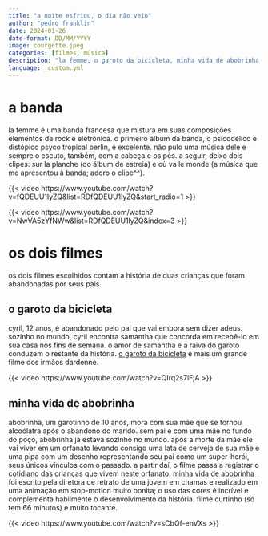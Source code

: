 ```yaml
---
title: "a noite esfriou, o dia não veio"
author: "pedro franklin"
date: 2024-01-26
date-format: DD/MM/YYYY
image: courgette.jpeg
categories: [filmes, música]
description: "la femme, o garoto da bicicleta, minha vida de abobrinha: uma banda e dois filmes para o final de semana"
language: _custom.yml
---
```


# a banda

la femme é uma banda francesa que mistura em suas composições elementos de rock e eletrônica. o primeiro álbum da banda, o psicodélico e distópico psyco tropical berlin, é excelente. não pulo uma música dele e sempre o escuto, também, com a cabeça e os pés. a seguir, deixo dois clipes: sur la planche (do álbum de estreia) e où va le monde (a música que me apresentou à banda; adoro o clipe^^).

{{< video https://www.youtube.com/watch?v=fQDEUU1lyZQ&list=RDfQDEUU1lyZQ&start_radio=1 >}}

{{< video https://www.youtube.com/watch?v=NwVA5zYfNWw&list=RDfQDEUU1lyZQ&index=3 >}}


# os dois filmes

os dois filmes escolhidos contam a história de duas crianças que foram abandonadas por seus pais.

## o garoto da bicicleta 

cyril, 12 anos, é abandonado pelo pai que vai embora sem dizer adeus. sozinho no mundo, cyril encontra samantha que concorda em recebê-lo em sua casa nos fins de semana. o amor de samantha e a raiva do garoto conduzem o restante da história. [o garoto da bicicleta](https://www.imdb.com/title/tt1827512/?ref_=nv_sr_srsg_0_tt_8_nm_0_q_o%2520garoto%2520da%2520bic) é mais um grande filme dos irmãos dardenne.

{{< video https://www.youtube.com/watch?v=QIrq2s7lFjA >}}

## minha vida de abobrinha

abobrinha, um garotinho de 10 anos, mora com sua mãe que se tornou alcoólatra após o abandono do marido. sem pai e com uma mãe no fundo do poço, abobrinha já estava sozinho no mundo. após a morte da mãe ele vai viver em um orfanato levando consigo uma lata de cerveja de sua mãe e uma pipa com um desenho representando seu pai como um super-herói, seus únicos vínculos com o passado. a partir daí, o filme passa a registrar o cotidiano das crianças que vivem neste orfanato. [minha vida de abobrinha](https://www.imdb.com/title/tt2321405/?ref_=nv_sr_srsg_0_tt_8_nm_0_q_minha%2520vida%2520de%2520abobrinha) foi escrito pela diretora de retrato de uma jovem em chamas e realizado em uma animação em stop-motion muito bonita; o uso das cores é incrível e complementa habilmente o desenvolvimento da história. filme curtinho (só tem 66 minutos) e muito tocante.

{{< video https://www.youtube.com/watch?v=sCbQf-enVXs >}}